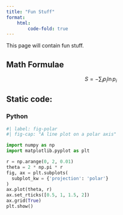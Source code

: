 ```yaml
---
title: "Fun Stuff"
format:
    html:
        code-fold: true
---
```


This page will contain fun stuff.

## Math Formulae

$$
S = -\sum _i p_i \ln p_i
$$

## Static code:
### Python
```python
#| label: fig-polar
#| fig-cap: "A line plot on a polar axis"

import numpy as np
import matplotlib.pyplot as plt

r = np.arange(0, 2, 0.01)
theta = 2 * np.pi * r
fig, ax = plt.subplots(
  subplot_kw = {'projection': 'polar'} 
)
ax.plot(theta, r)
ax.set_rticks([0.5, 1, 1.5, 2])
ax.grid(True)
plt.show()

```


